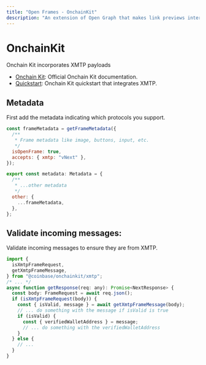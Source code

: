 ```yaml
---
title: "Open Frames - OnchainKit"
description: "An extension of Open Graph that makes link previews interactive."
---
```


# OnchainKit

Onchain Kit incorporates XMTP payloads

- [Onchain Kit](https://onchainkit.xyz/xmtp/introduction): Official Onchain Kit documentation.
- [Quickstart](https://github.com/ephemeraHQ/open-frames-starter-onchainkit/): Onchain Kit quickstart that integrates XMTP.

## Metadata

First add the metadata indicating which protocols you support.

```jsx
const frameMetadata = getFrameMetadata({
  /**
   * Frame metadata like image, buttons, input, etc.
   */
  isOpenFrame: true,
  accepts: { xmtp: "vNext" },
});

export const metadata: Metadata = {
  /**
   * ...other metadata
   */
  other: {
    ...frameMetadata,
  },
};
```

## Validate incoming messages:

Validate incoming messages to ensure they are from XMTP.

```jsx
import {
  isXmtpFrameRequest,
  getXmtpFrameMessage,
} from "@coinbase/onchainkit/xmtp";
/* ... */
async function getResponse(req: any): Promise<NextResponse> {
  const body: FrameRequest = await req.json();
  if (isXmtpFrameRequest(body)) {
    const { isValid, message } = await getXmtpFrameMessage(body);
    // ... do something with the message if isValid is true
    if (isValid) {
      const { verifiedWalletAddress } = message;
      // ... do something with the verifiedWalletAddress
    }
  } else {
    // ...
  }
}
```
